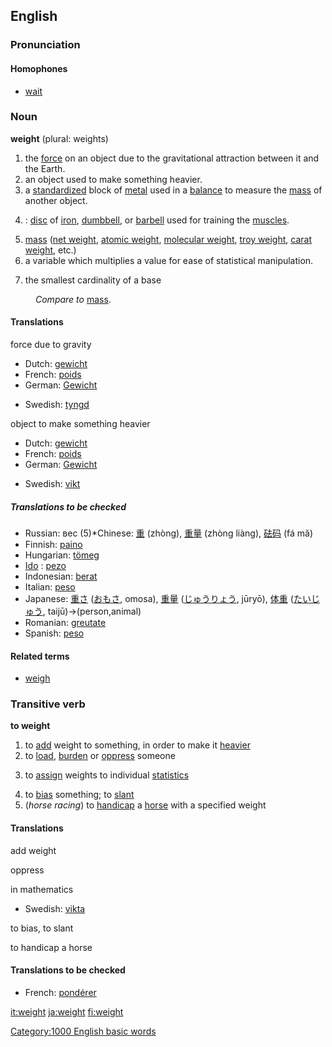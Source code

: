 ==English==
===Pronunciation===
====Homophones====
*[[wait]]

===Noun===
'''weight''' (plural: weights)

#the [[force]] on an object due to the gravitational attraction between it and the Earth.
#an object used to make something heavier.
#a [[standardized]] block of [[metal]] used in a [[balance]] to measure the [[mass]] of another object.
#{{weightlifting}}: [[disc]] of [[iron]], [[dumbbell]], or [[barbell]] used for training the [[muscle]]s.
#[[mass]] ([[net weight]], [[atomic weight]], [[molecular weight]], [[troy weight]], [[carat weight]], etc.)
#a variable which multiplies a value for ease of statistical manipulation.
#{{topology}} the smallest cardinality of a base

:''Compare to'' [[mass]].

====Translations====
; force due to gravity
{{top}}
*Dutch: [[gewicht]]
*French: [[poids]]
*German: [[Gewicht]] {{n}}
{{mid}}
*Swedish: [[tyngd]] {{c}}
{{bottom}}
;object to make something heavier
{{top}}
*Dutch: [[gewicht]]
*French: [[poids]]
*German: [[Gewicht]] {{n}}
{{mid}}
*Swedish: [[vikt]] {{c}}
{{bottom}}

=====Translations to be checked=====
<!--Remove this section once all of the translations below have been moved into the tables above.-->
{{checktrans}}
*Russian: вес (5)*Chinese: [[重]] (zhòng), [[重量]] (zhòng liàng), [[砝码]] (fá mǎ)
*Finnish: [[paino]]
*Hungarian: [[tömeg]]
* [[w:Ido|Ido]] : [[pezo]]
*Indonesian: [[berat]]
*Italian: [[peso]] {{m}}
*Japanese: [[重さ]] ([[おもさ]], omosa), [[重量]] ([[じゅうりょう]], jūryō), [[体重]] ([[たいじゅう]], taijū)→(person,animal)
*Romanian: [[greutate]] {{f}}
*Spanish: [[peso]]

====Related terms====
*[[weigh]]
[[Category:1000 English basic words]]

===Transitive verb===
'''to weight'''
# to [[add]] weight to something, in order to make it [[heavier]]
# to [[load]], [[burden]] or [[oppress]] someone
#{{mathematics}} to [[assign]] weights to individual [[statistic]]s
# to [[bias]] something; to [[slant]]
#(''horse racing'') to [[handicap]] a [[horse]] with a specified weight

====Translations====
;add weight
{{top}}
{{mid}}
{{bottom}}
;oppress
{{top}}
{{mid}}
{{bottom}}
;in mathematics
{{top}}
{{mid}}
*Swedish: [[vikta]]
{{bottom}}
;to bias, to slant
{{top}}
{{mid}}
{{bottom}}
;to handicap a horse
{{top}}
{{mid}}
{{bottom}}

{{checktrans}}
====Translations to be checked====
*French: [[pondérer]]

[[it:weight]]
[[ja:weight]]
[[fi:weight]]
